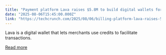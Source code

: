 ```yaml
---
title: "Payment platform Lava raises $5.8M to build digital wallets for the ‘agent-native economy’"
date: "2025-08-06T15:45:00.000Z"
link: "https://techcrunch.com/2025/08/06/billing-platform-lava-raises-5-8m-to-build-digital-wallets-for-the-agent-native-economy/"
---
```


Lava is a digital wallet that lets merchants use credits to facilitate transactions.

[Read more](https://techcrunch.com/2025/08/06/billing-platform-lava-raises-5-8m-to-build-digital-wallets-for-the-agent-native-economy/)
